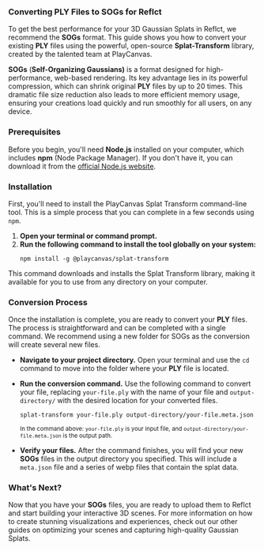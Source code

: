 ### Converting PLY Files to SOGs for Reflct

To get the best performance for your 3D Gaussian Splats in Reflct, we recommend the **SOGs** format. This guide shows you how to convert your existing **PLY** files using the powerful, open-source **Splat-Transform** library, created by the talented team at PlayCanvas.

**SOGs** (**Self-Organizing Gaussians)** is a format designed for high-performance, web-based rendering. Its key advantage lies in its powerful compression, which can shrink original **PLY** files by up to 20 times. This dramatic file size reduction also leads to more efficient memory usage, ensuring your creations load quickly and run smoothly for all users, on any device.

### Prerequisites

Before you begin, you'll need **Node.js** installed on your computer, which includes **npm** (Node Package Manager). If you don't have it, you can download it from the [official Node.js website](https://nodejs.org/).

### Installation

First, you'll need to install the PlayCanvas Splat Transform command-line tool. This is a simple process that you can complete in a few seconds using `npm`.

1.  **Open your terminal or command prompt.**
2.  **Run the following command to install the tool globally on your system:**
    ```
    npm install -g @playcanvas/splat-transform
    ```

This command downloads and installs the Splat Transform library, making it available for you to use from any directory on your computer.

### Conversion Process

Once the installation is complete, you are ready to convert your **PLY** files. The process is straightforward and can be completed with a single command. We recommend using a new folder for SOGs as the conversion will create several new files.

* **Navigate to your project directory.** Open your terminal and use the `cd` command to move into the folder where your **PLY** file is located.
* **Run the conversion command.** Use the following command to convert your file, replacing `your-file.ply` with the name of your file and `output-directory/` with the desired location for your converted files.
    ```
    splat-transform your-file.ply output-directory/your-file.meta.json
    ```

    <div>
      <small>
        In the command above: <code className="text-sky-500 font-semibold">your-file.ply</code> is your input file, and <code className="text-emerald-500 font-semibold">output-directory/your-file.meta.json</code> is the output path.
      </small>
    </div>
* **Verify your files.** After the command finishes, you will find your new **SOGs** files in the output directory you specified. This will include a `meta.json` file and a series of webp files that contain the splat data.

### What's Next?

Now that you have your **SOGs** files, you are ready to upload them to Reflct and start building your interactive 3D scenes. For more information on how to create stunning visualizations and experiences, check out our other guides on optimizing your scenes and capturing high-quality Gaussian Splats.
